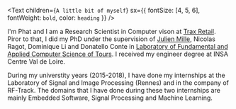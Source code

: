 <Text
  children={`A little bit of myself`}
  sx={{ fontSize: [4, 5, 6], fontWeight: `bold`, color: `heading` }}
/>

I'm Phat and I am a Research Scientist in Computer vison at [Trax Retail](https://traxretail.com).
Piror to that, I did my PhD under the supervision of [Julien Mille](https://julien-mille.gitlab.io/www/), Nicolas Ragot, Dominique Li and Donatello Conte 
in [Laboratory of Fundamental and Applied Computer Science of Tours](https://lifat.univ-tours.fr/). 
I received my engineer degree at INSA Centre Val de Loire.

During my universtity years (2015-2018), I have done my internships at the Laboratory of Signal and Image Processing (Rennes) and in the company of RF-Track. 
The domains that I have done during these two internships are mainly Embedded Software, Signal Processing and Machine Learning.